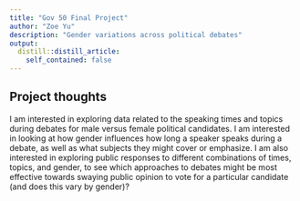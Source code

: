 ```yaml
---
title: "Gov 50 Final Project"
author: "Zoe Yu"
description: "Gender variations across political debates"
output:
  distill::distill_article:
    self_contained: false
---
```




## Project thoughts

I am interested in exploring data related to the speaking times and topics during debates for male versus female political candidates. I am interested in looking at how gender influences how long a speaker speaks during a debate, as well as what subjects they might cover or emphasize. I am also interested in exploring public responses to different combinations of times, topics, and gender, to see which approaches to debates might be most effective towards swaying public opinion to vote for a particular candidate (and does this vary by gender)?